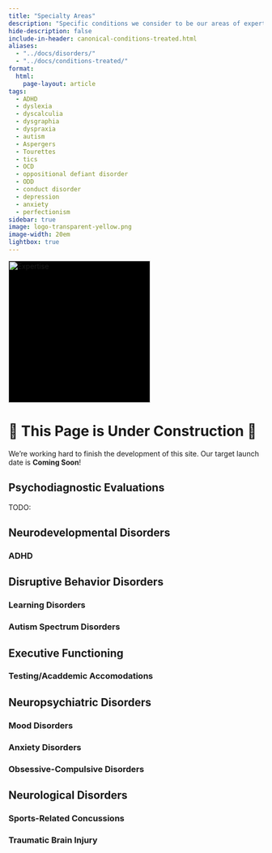 ```yaml
---
title: "Specialty Areas"
description: "Specific conditions we consider to be our areas of expertise."
hide-description: false
include-in-header: canonical-conditions-treated.html
aliases:
  - "../docs/disorders/"
  - "../docs/conditions-treated/"
format:
  html:
    page-layout: article
tags:
  - ADHD
  - dyslexia
  - dyscalculia
  - dysgraphia
  - dyspraxia
  - autism
  - Aspergers
  - Tourettes
  - tics
  - OCD
  - oppositional defiant disorder
  - ODD
  - conduct disorder
  - depression
  - anxiety
  - perfectionism
sidebar: true
image: logo-transparent-yellow.png
image-width: 20em
lightbox: true
---
```


![](logo-transparent-yellow.png "Expertise"){width=20em fig-alt="A brainworkup logo." style="background-color: black;"}

# 🚧 This Page is Under Construction 🚧

We're working hard to finish the development of this site. Our target launch
date is **Coming Soon**!


## Psychodiagnostic Evaluations

TODO:

## Neurodevelopmental Disorders

### ADHD

## Disruptive Behavior Disorders

### Learning Disorders

### Autism Spectrum Disorders

## Executive Functioning

### Testing/Acaddemic Accomodations

## Neuropsychiatric Disorders

### Mood Disorders

### Anxiety Disorders

### Obsessive-Compulsive Disorders

## Neurological Disorders

### Sports-Related Concussions

### Traumatic Brain Injury





